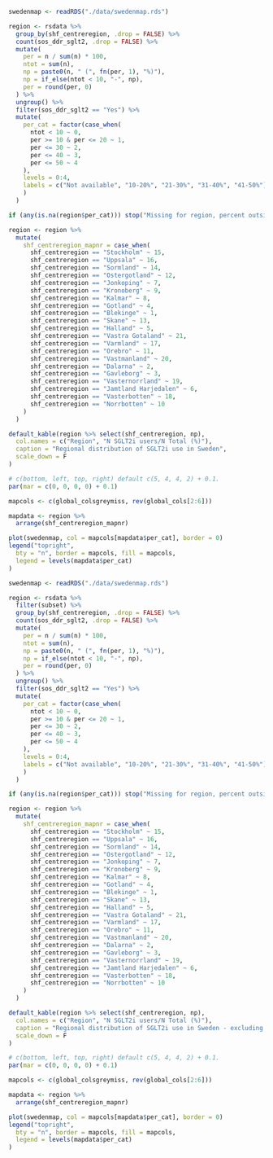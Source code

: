 
```r

swedenmap <- readRDS("./data/swedenmap.rds")

region <- rsdata %>%
  group_by(shf_centreregion, .drop = FALSE) %>%
  count(sos_ddr_sglt2, .drop = FALSE) %>%
  mutate(
    per = n / sum(n) * 100,
    ntot = sum(n),
    np = paste0(n, " (", fn(per, 1), "%)"),
    np = if_else(ntot < 10, "-", np),
    per = round(per, 0)
  ) %>%
  ungroup() %>%
  filter(sos_ddr_sglt2 == "Yes") %>%
  mutate(
    per_cat = factor(case_when(
      ntot < 10 ~ 0,
      per >= 10 & per <= 20 ~ 1,
      per <= 30 ~ 2,
      per <= 40 ~ 3,
      per <= 50 ~ 4
    ),
    levels = 0:4,
    labels = c("Not available", "10-20%", "21-30%", "31-40%", "41-50%")
    )
  )

if (any(is.na(region$per_cat))) stop("Missing for region, percent outside range")

region <- region %>%
  mutate(
    shf_centreregion_mapnr = case_when(
      shf_centreregion == "Stockholm" ~ 15,
      shf_centreregion == "Uppsala" ~ 16,
      shf_centreregion == "Sormland" ~ 14,
      shf_centreregion == "Ostergotland" ~ 12,
      shf_centreregion == "Jonkoping" ~ 7,
      shf_centreregion == "Kronoberg" ~ 9,
      shf_centreregion == "Kalmar" ~ 8,
      shf_centreregion == "Gotland" ~ 4,
      shf_centreregion == "Blekinge" ~ 1,
      shf_centreregion == "Skane" ~ 13,
      shf_centreregion == "Halland" ~ 5,
      shf_centreregion == "Vastra Gotaland" ~ 21,
      shf_centreregion == "Varmland" ~ 17,
      shf_centreregion == "Orebro" ~ 11,
      shf_centreregion == "Vastmanland" ~ 20,
      shf_centreregion == "Dalarna" ~ 2,
      shf_centreregion == "Gavleborg" ~ 3,
      shf_centreregion == "Vasternorrland" ~ 19,
      shf_centreregion == "Jamtland Harjedalen" ~ 6,
      shf_centreregion == "Vasterbotten" ~ 18,
      shf_centreregion == "Norrbotten" ~ 10
    )
  )

default_kable(region %>% select(shf_centreregion, np),
  col.names = c("Region", "N SGLT2i users/N Total (%)"),
  caption = "Regional distribution of SGLT2i use in Sweden",
  scale_down = F
)
```

```r

# c(bottom, left, top, right) default c(5, 4, 4, 2) + 0.1.
par(mar = c(0, 0, 0, 0) + 0.1)

mapcols <- c(global_colsgreymiss, rev(global_cols[2:6]))

mapdata <- region %>%
  arrange(shf_centreregion_mapnr)

plot(swedenmap, col = mapcols[mapdata$per_cat], border = 0)
legend("topright",
  bty = "n", border = mapcols, fill = mapcols,
  legend = levels(mapdata$per_cat)
)
```


```r

swedenmap <- readRDS("./data/swedenmap.rds")

region <- rsdata %>%
  filter(subset) %>%
  group_by(shf_centreregion, .drop = FALSE) %>%
  count(sos_ddr_sglt2, .drop = FALSE) %>%
  mutate(
    per = n / sum(n) * 100,
    ntot = sum(n),
    np = paste0(n, " (", fn(per, 1), "%)"),
    np = if_else(ntot < 10, "-", np),
    per = round(per, 0)
  ) %>%
  ungroup() %>%
  filter(sos_ddr_sglt2 == "Yes") %>%
  mutate(
    per_cat = factor(case_when(
      ntot < 10 ~ 0,
      per >= 10 & per <= 20 ~ 1,
      per <= 30 ~ 2,
      per <= 40 ~ 3,
      per <= 50 ~ 4
    ),
    levels = 0:4,
    labels = c("Not available", "10-20%", "21-30%", "31-40%", "41-50%")
    )
  )

if (any(is.na(region$per_cat))) stop("Missing for region, percent outside range")

region <- region %>%
  mutate(
    shf_centreregion_mapnr = case_when(
      shf_centreregion == "Stockholm" ~ 15,
      shf_centreregion == "Uppsala" ~ 16,
      shf_centreregion == "Sormland" ~ 14,
      shf_centreregion == "Ostergotland" ~ 12,
      shf_centreregion == "Jonkoping" ~ 7,
      shf_centreregion == "Kronoberg" ~ 9,
      shf_centreregion == "Kalmar" ~ 8,
      shf_centreregion == "Gotland" ~ 4,
      shf_centreregion == "Blekinge" ~ 1,
      shf_centreregion == "Skane" ~ 13,
      shf_centreregion == "Halland" ~ 5,
      shf_centreregion == "Vastra Gotaland" ~ 21,
      shf_centreregion == "Varmland" ~ 17,
      shf_centreregion == "Orebro" ~ 11,
      shf_centreregion == "Vastmanland" ~ 20,
      shf_centreregion == "Dalarna" ~ 2,
      shf_centreregion == "Gavleborg" ~ 3,
      shf_centreregion == "Vasternorrland" ~ 19,
      shf_centreregion == "Jamtland Harjedalen" ~ 6,
      shf_centreregion == "Vasterbotten" ~ 18,
      shf_centreregion == "Norrbotten" ~ 10
    )
  )

default_kable(region %>% select(shf_centreregion, np),
  col.names = c("Region", "N SGLT2i users/N Total (%)"),
  caption = "Regional distribution of SGLT2i use in Sweden - excluding patients with Type I diabetes, eGFR < 20 and dialysis",
  scale_down = F
)
```

```r

# c(bottom, left, top, right) default c(5, 4, 4, 2) + 0.1.
par(mar = c(0, 0, 0, 0) + 0.1)

mapcols <- c(global_colsgreymiss, rev(global_cols[2:6]))

mapdata <- region %>%
  arrange(shf_centreregion_mapnr)

plot(swedenmap, col = mapcols[mapdata$per_cat], border = 0)
legend("topright",
  bty = "n", border = mapcols, fill = mapcols,
  legend = levels(mapdata$per_cat)
)
```
